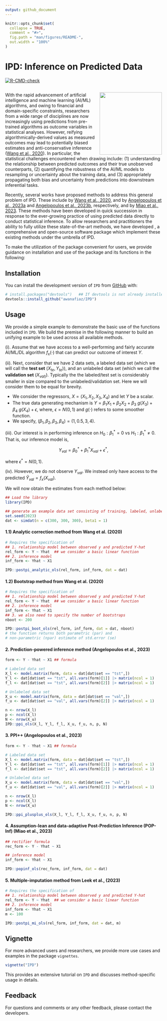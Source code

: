 ```yaml
---
output: github_document
---
```


<!-- README.md is generated from README.Rmd. Please edit that file -->

```r
knitr::opts_chunk$set(
  collapse = TRUE,
  comment = "#>",
  fig.path = "man/figures/README-",
  out.width = "100%"
)
```

# IPD: Inference on Predicted Data

<!-- badges: start -->
[![R-CMD-check](https://github.com/awanafiaz/IPD/actions/workflows/R-CMD-check.yaml/badge.svg)](https://github.com/awanafiaz/IPD/actions/workflows/R-CMD-check.yaml)
<!-- badges: end -->

## <img src="man/figures/IPD_LOGO.png" align="right" height="200" style="float:right; height:200px;">

With the rapid advancement of artificial intelligence and machine learning (AI/ML) algorithms, and owing to financial and domain-specific constraints, researchers from a wide range of disciplines are now increasingly using predictions from pre-trained algorithms as outcome variables in statistical analyses. However, reifying algorithmically-derived values as measured outcomes may lead to potentially biased estimates and anti-conservative inference ([Wang et al., 2020](https://www.pnas.org/doi/suppl/10.1073/pnas.2001238117)). In particular, the statistical challenges encountered when drawing \textit{inference on predicted data (IPD)} include: (1) understanding the relationship between predicted outcomes and their true unobserved counterparts, (2) quantifying the robustness of the AI/ML models to resampling or uncertainty about the training data, and (3) appropriately propagating both bias and uncertainty from predictions into downstream inferential tasks.

Recently, several works have proposed methods to address this general problem of IPD. These include \textit{post-prediction inference (PostPI)} by [Wang et al., 2020](https://www.pnas.org/doi/suppl/10.1073/pnas.2001238117), \textit{prediction-powered inference (PPI)} and \textit{PPI++} by [Angelopoulos et al., 2023a](https://www.science.org/doi/10.1126/science.adi6000) and [Angelopoulos et al., 2023b](https://arxiv.org/abs/2311.01453), respectively, and \textit{assumption-lean and data-adaptive post-prediction inference (POP-Inf)} by [Miao et al., 2023](https://arxiv.org/abs/2311.14220). These methods have been developed in quick succession in response to the ever-growing practice of using predicted data directly to conduct statistical inference. To allow researchers and practitioners the ability to fully utilize these state-of-the-art methods, we have developed \texttt{IPD}, a comprehensive and open-source software package which implement these existing methods under the umbrella of IPD. 

To make the utilization of the package convenient for users, we provide guidance on installation and use of the package and its functions in the following:

## Installation

You can install the development version of `IPD` from [GitHub](https://github.com/) with:

```r
# install.packages("devtools")   ## If devtools is not already installed
devtools::install_github("awanafiaz/IPD")
```

## Usage

We provide a simple example to demonstrate the basic use of the functions included in `IPD`. We build the premise in the following manner to build an unifying example to be used across all available methods.

(i). Assume that we have access to a well-performing and fairly accurate AI/ML/DL algorithm $f_{\text{x}}(\cdot)$ that can predict our outcome of interest $Y$.

(ii). Next, consider that we have 2 data sets, a labeled data set (which we will call the **test set** $(X_{te}, Y_{te})$), and an unlabeled data set (which we call the **validation set** $(X_{val)}$). Typically the the labeled/test set is considerably smaller in size compared to the unlabeled/validation set. Here we will consider them to be equal for brevity. 
  
  - We consider the regressors, $X = (X_1, X_2, X_3, X_4)$ and let $Y$ be a scalar. 
  - The true data generating mechanism is $Y = \beta_1X_1 + \beta_2 X_2 + \beta_3 \ g(X_3) + \beta_4 \ g(X_4) + \epsilon,$ where, $\epsilon = N(0, 1)$ and $g(\cdot)$ refers to some smoother function. 
  - We specify, $(\beta_1, \beta_2, \beta_3, \beta_4) = (1, 0.5, 3, 4)$. 
  
  
(iii). Our interest is in performing inference on $H_0: \beta_1^* = 0$ vs $H_1: \beta_1^* \ne 0$. That is, our inference model is, 

$$
Y_{val} = \beta_0^* + \beta_1^* X_{val} + \epsilon^*,
$$

where $\epsilon^* = N(0, 1)$.

(iv). However, we do not observe $Y_{val}$. We instead only have access to the predicted $\hat Y_{val} = f_{\text{x}}(X_{val})$.

We will now obtain the estimates from each method below:

```r
## Load the library
library(IPD)

## generate an example data set consisting of training, labeled, unlabeled data
set.seed(2023)
dat <- simdat(n = c(300, 300, 300), beta1 = 1)
```

#### 1.1) Analytic correction method from Wang et al. (2020)

```r
# Requires the specification of 
## 1. relationship model between observed y and predicted Y-hat 
rel_form <- Y ~ Yhat  ## we consider a basic linear function
## 2. inference model
inf_form <- Yhat ~ X1

IPD::postpi_analytic_ols(rel_form, inf_form, dat = dat)
```

#### 1.2) Bootstrap method from Wang et al. (2020)

```r
# Requires the specification of 
## 1. relationship model between observed y and predicted Y-hat 
rel_form <- Y ~ Yhat  ## we consider a basic linear function
## 2. inference model
inf_form <- Yhat ~ X1
## 3. we also need to specify the number of bootstraps 
nboot <- 200

IPD::postpi_boot_ols(rel_form, inf_form, dat = dat, nboot)
# the function returns both parametric (par) and 
# non-parametric (npar) estimate of std.error (se)
```

#### 2. Prediction-powered inference method (Angelopoulos et al., 2023)

```r
form <- Y - Yhat ~ X1 ## formula

# Labeled data set
X_l <- model.matrix(form, data = dat[dat$set == "tst",]) 
Y_l <- dat[dat$set == "tst", all.vars(form)[1]] |> matrix(ncol = 1)
f_l <- dat[dat$set == "tst", all.vars(form)[2]] |> matrix(ncol = 1)

# Unlabeled data set
X_u <- model.matrix(form, data = dat[dat$set == "val",])
f_u <- dat[dat$set == "val", all.vars(form)[2]] |> matrix(ncol = 1)

n <- nrow(X_l)
p <- ncol(X_l)
N <- nrow(X_u)
IPD::ppi_ols(X_l, Y_l, f_l, X_u, f_u, n, p, N)
```

#### 3. PPI++ (Angelopoulos et al., 2023)

```r
form <- Y - Yhat ~ X1 ## formula

# Labeled data set
X_l <- model.matrix(form, data = dat[dat$set == "tst",])
Y_l <- dat[dat$set == "tst", all.vars(form)[1]] |> matrix(ncol = 1)
f_l <- dat[dat$set == "tst", all.vars(form)[2]] |> matrix(ncol = 1)

# Unlabeled data set
X_u <- model.matrix(form, data = dat[dat$set == "val",])
f_u <- dat[dat$set == "val", all.vars(form)[2]] |> matrix(ncol = 1)

n <- nrow(X_l)
p <- ncol(X_l)
N <- nrow(X_u)

IPD::ppi_plusplus_ols(X_l, Y_l, f_l, X_u, f_u, n, p, N)
```

#### 4. Assumption-lean and data-adaptive Post-Prediction Inference (POP-Inf) (Miao et al., 2023)

```r
## rectifier formula
rec_form <- Y - Yhat ~ X1

## inference model 
inf_form <- Yhat ~ X1

IPD::popinf_ols(rec_form, inf_form, dat = dat)
```


#### 5. Multiple-imputation method from Leek et al., (2023)

```r
# Requires the specification of 
## 1. relationship model between observed y and predicted Y-hat 
rel_form <- Y ~ Yhat  ## we consider a basic linear function
## 2. inference model
inf_form <- Yhat ~ X1
m <- 100

IPD::postpi_mi_ols(rel_form, inf_form, dat = dat, m)
```



## Vignette 

For more advanced users and researchers, we provide more use cases and examples in the package `vignettes`. 

```r
vignette("IPD")
```

This provides an extensive tutorial on `IPD` and discusses method-specific usage in details.

## Feedback

For questions and comments or any other feedback, please contact the developers.



